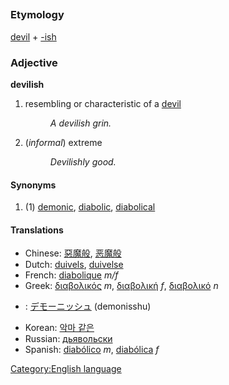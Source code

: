 =={{en}}==
[[Category:English language]]
===Etymology===
[[devil]] + [[-ish]]
===Adjective===
'''devilish'''

#resembling or characteristic of a [[devil]]
#:''A devilish grin.''
#(''informal'') extreme
#:''Devilishly good.''
====Synonyms====
#(1) [[demonic]], [[diabolic]], [[diabolical]]
====Translations====
*Chinese: [[惡魔般]], [[恶魔般]]
*Dutch: [[duivels]], [[duivelse]]
*French: [[diabolique]] ''m/f''
*Greek: [[διαβολικός]] ''m'', [[διαβολική]] ''f'', [[διαβολικό]] ''n''
*{{ja}}: [[デモーニッシュ]] (demonisshu)
*Korean: [[악마 같은]]
*Russian: [[дьявольски]]<!-- please check - does it inflect? -->
*Spanish: [[diabólico]] ''m'', [[diabólica]] ''f''